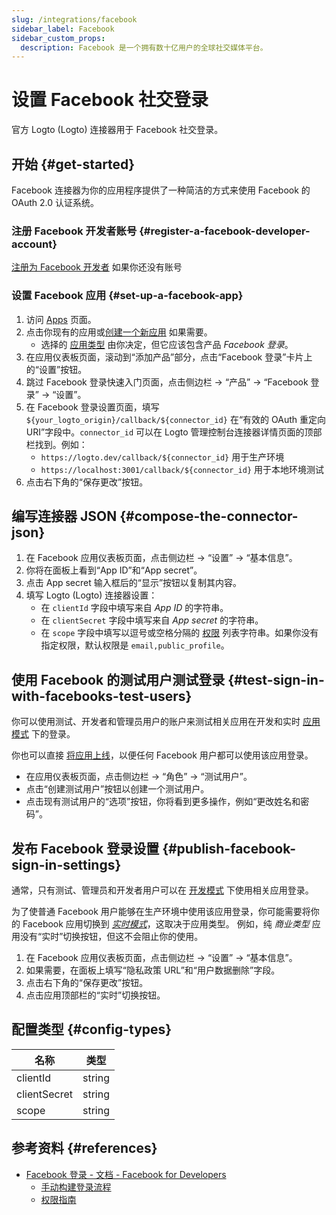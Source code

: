 ```yaml
---
slug: /integrations/facebook
sidebar_label: Facebook
sidebar_custom_props:
  description: Facebook 是一个拥有数十亿用户的全球社交媒体平台。
---
```



# 设置 Facebook 社交登录

官方 Logto (Logto) 连接器用于 Facebook 社交登录。

<GuideTip />

## 开始 \{#get-started}

Facebook 连接器为你的应用程序提供了一种简洁的方式来使用 Facebook 的 OAuth 2.0 认证系统。

### 注册 Facebook 开发者账号 \{#register-a-facebook-developer-account}

[注册为 Facebook 开发者](https://developers.facebook.com/docs/development/register/) 如果你还没有账号

### 设置 Facebook 应用 \{#set-up-a-facebook-app}

1. 访问 [Apps](https://developers.facebook.com/apps) 页面。
2. 点击你现有的应用或[创建一个新应用](https://developers.facebook.com/docs/development/create-an-app) 如果需要。
   - 选择的 [应用类型](https://developers.facebook.com/docs/development/create-an-app/app-dashboard/app-types) 由你决定，但它应该包含产品 _Facebook 登录_。
3. 在应用仪表板页面，滚动到“添加产品”部分，点击“Facebook 登录”卡片上的“设置”按钮。
4. 跳过 Facebook 登录快速入门页面，点击侧边栏 -> “产品” -> “Facebook 登录” -> “设置”。
5. 在 Facebook 登录设置页面，填写 `${your_logto_origin}/callback/${connector_id}` 在“有效的 OAuth 重定向 URI”字段中。`connector_id` 可以在 Logto 管理控制台连接器详情页面的顶部栏找到。例如：
   - `https://logto.dev/callback/${connector_id}` 用于生产环境
   - `https://localhost:3001/callback/${connector_id}` 用于本地环境测试
6. 点击右下角的“保存更改”按钮。

## 编写连接器 JSON \{#compose-the-connector-json}

1. 在 Facebook 应用仪表板页面，点击侧边栏 -> “设置” -> “基本信息”。
2. 你将在面板上看到“App ID”和“App secret”。
3. 点击 App secret 输入框后的“显示”按钮以复制其内容。
4. 填写 Logto (Logto) 连接器设置：
   - 在 `clientId` 字段中填写来自 _App ID_ 的字符串。
   - 在 `clientSecret` 字段中填写来自 _App secret_ 的字符串。
   - 在 `scope` 字段中填写以逗号或空格分隔的 [权限](https://developers.facebook.com/docs/permissions/reference) 列表字符串。如果你没有指定权限，默认权限是 `email,public_profile`。

## 使用 Facebook 的测试用户测试登录 \{#test-sign-in-with-facebooks-test-users}

你可以使用测试、开发者和管理员用户的账户来测试相关应用在开发和实时 [应用模式](https://developers.facebook.com/docs/development/build-and-test/app-modes) 下的登录。

你也可以直接 [将应用上线](https://developers.facebook.com/docs/development/build-and-test/app-modes#live-mode)，以便任何 Facebook 用户都可以使用该应用登录。

- 在应用仪表板页面，点击侧边栏 -> “角色” -> “测试用户”。
- 点击“创建测试用户”按钮以创建一个测试用户。
- 点击现有测试用户的“选项”按钮，你将看到更多操作，例如“更改姓名和密码”。

## 发布 Facebook 登录设置 \{#publish-facebook-sign-in-settings}

通常，只有测试、管理员和开发者用户可以在 [开发模式](https://developers.facebook.com/docs/development/build-and-test/app-modes#development-mode) 下使用相关应用登录。

为了使普通 Facebook 用户能够在生产环境中使用该应用登录，你可能需要将你的 Facebook 应用切换到 _[实时模式](https://developers.facebook.com/docs/development/build-and-test/app-modes#live-mode)_，这取决于应用类型。
例如，纯 _商业类型_ 应用没有“实时”切换按钮，但这不会阻止你的使用。

1. 在 Facebook 应用仪表板页面，点击侧边栏 -> “设置” -> “基本信息”。
2. 如果需要，在面板上填写“隐私政策 URL”和“用户数据删除”字段。
3. 点击右下角的“保存更改”按钮。
4. 点击应用顶部栏的“实时”切换按钮。

## 配置类型 \{#config-types}

| 名称         | 类型   |
| ------------ | ------ |
| clientId     | string |
| clientSecret | string |
| scope        | string |

## 参考资料 \{#references}

- [Facebook 登录 - 文档 - Facebook for Developers](https://developers.facebook.com/docs/facebook-login/)
  - [手动构建登录流程](https://developers.facebook.com/docs/facebook-login/guides/advanced/manual-flow/)
  - [权限指南](https://developers.facebook.com/docs/facebook-login/guides/permissions)

